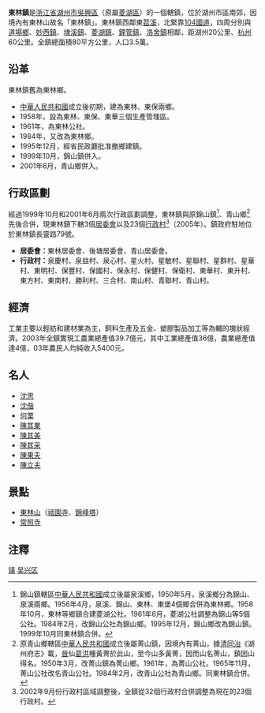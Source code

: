 {{中国乡镇级行政区
|城镇名称= 東林鎮
|外文名称= Ton Lin Tzen（[[吳語|吳語]]）
|代表图像=
|所属国家={{CHN}}
|简称=
|设立始年= 
|行政区类别= 鎮
|区划= 
|全镇面积= 80平方公里
|总人口=  3.5萬
|本土语言= [[吳語|吳語]]-[[太湖片|太湖片]]-[[湖州話|湖州話]]
|电话区号= 0572
|邮政编码=
|经纬度=
|毗邻乡镇= [[道場鄉|道場鄉]]、[[妙西鎮|妙西鎮]]、[[埭溪鎮|埭溪鎮]]、[[菱湖鎮|菱湖鎮]]、[[鐘管鎮|鐘管鎮]]、[[洛舍鎮|洛舍鎮]]
|官方网站= 
}}

'''東林鎮'''是[[浙江省|浙江省]][[湖州市|湖州市]][[吳興區|吳興區]]（原屬[[菱湖區|菱湖區]]）的一個轄鎮，位於湖州市區南郊，因境內有東林山故名「東林鎮」。東林鎮西鄰東[[苕溪|苕溪]]，北緊靠[[104國道|104國道]]，四周分別與[[道場鄉|道場鄉]]、[[妙西鎮|妙西鎮]]、[[埭溪鎮|埭溪鎮]]、[[菱湖鎮|菱湖鎮]]、[[鐘管鎮|鐘管鎮]]、[[洛舍鎮|洛舍鎮]]相鄰，距湖州20公里、[[杭州|杭州]]60公里。全鎮總面積80平方公里，人口3.5萬。

== 沿革 ==
東林鎮舊為東林鄉。
* [[中華人民共和國|中華人民共和國]]成立後初期，建為東林、東保兩鄉。
* 1958年，設為東林、東保、東華三個生產管理區。
* 1961年，為東林公社。
* 1984年，又改為東林鄉。
* 1995年12月，經省民政廳批准撤鄉建鎮。
* 1999年10月，錦山鎮併入。
* 2001年6月，青山鄉併入。

== 行政區劃 ==
經過1999年10月和2001年6月兩次行政區劃調整，東林鎮與原錦山鎮<ref>錦山鎮轄區[[中華人民共和國|中華人民共和國]]成立後屬泉溪鄉，1950年5月，泉溪鄉分為錦山、泉溪兩鄉。1956年4月，泉溪、錦山、東林、東堡4個鄉合併為東林鄉。1958年10月，東林等鄉鎮合建菱湖公社。1961年6月，菱湖公社調整為錦山等5個公社。1984年2月，改錦山公社為錦山鄉。1995年12月，錦山鄉改為錦山鎮。1999年10月同東林鎮合併。</ref>、青山鄉<ref>原青山鄉轄區[[中華人民共和國|中華人民共和國]]成立後屬菁山鎮，因境內有菁山，據[[清|清]][[同治|同治]]《湖州府志》載，[[晉|晉]]仙[[葛洪|葛洪]]種黃菁於此山，至今山多黃菁，因而山名菁山，鎮因山得名。1950年3月，改菁山鎮為菁山鄉。1961年，為菁山公社。1965年11月，菁山公社改名青山公社。1984年2月，改青山公社為青山鄉。同東林鎮合併。</ref>先後合併，現東林鎮下轄3個[[居委會|居委會]]以及23個[[行政村|行政村]]<ref>2002年9月份行政村區域調整後，全鎮從32個行政村合併調整為現在的23個行政村。</ref>（2005年）。鎮政府駐地位於東林鎮長靈路79號。
*'''居委會：'''東林居委會、後塘居委會、青山居委會。
*'''行政村：'''泉慶村、泉益村、泉心村、星火村、星敏村、星聯村、星群村、星華村、東明村、保豐村、保國村、保永村、保健村、保衛村、東華村、東升村、東方村、東南村、勝利村、三合村、南山村、青聯村、青山村。

== 經濟 ==
工業主要以輕紡和建材業為主，飼料生產及五金、塑膠製品加工等為輔的塊狀經濟。2003年全鎮實現工農業總產值39.7億元，其中工業總產值36億，農業總產值達4億，03年農民人均純收入5400元。

== 名人 ==
* [[沈思|沈思]]
* [[沈偕|沈偕]]
* [[何栗|何栗]]
* [[陳其業|陳其業]]
* [[陳其美|陳其美]]　　
* [[陳其采|陳其采]]
* [[陳果夫|陳果夫]]
* [[陳立夫|陳立夫]]

== 景點 ==
* [[東林山|東林山]]（[[祗園寺|祗園寺]]、[[錦峰塔|錦峰塔]]）
* [[常照寺|常照寺]] 

== 注釋 ==
<div class="references-small">
<references/>
</div>

{{吳興區行政區劃}}
[[Category:吴兴区行政区划|镇]]
[[Category:湖州市乡镇|吴兴区]]